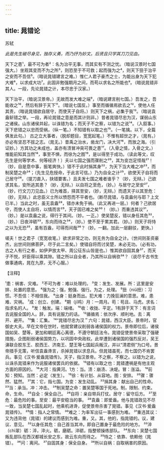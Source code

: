 ```yaml
---
---
---
```

title: 晁错论
---



苏轼

*此是先生破尽身见，独存义勇，而乃抒为妙文。后贤且只学其刀刀见血。*

天下之患¹，最不可为者²：名为治平无事，而其实有不测之忧。（暗说汉景时七国强大。）坐观其变而不为之所³，则恐至于不可救；起而强为之⁴，则天下狃于治平之安而不吾信⁵。（暗说晁错建言之难。）惟仁人君子豪杰之士，为能出身为天下犯大难⁶，以求成大功⁷。此固非勉强期月之间，而苟以求名之所能也⁸。（暗说晁错非其人。一段，先论晁错之计，本尽忠于汉家。）

天下治平，（暗说汉景帝。）无故而发大难之端⁹，（暗说建言削七国。）吾发之，吾能收之¹⁰，然后有辞于天下¹¹。（暗说七国反。）事至而循循焉欲去之¹²，使他人任其责，（暗说晁错欲自居守，而使天子自将。）则天下之祸，必集于我¹³。（暗说袁盎斩错之举。一段，再论晁错之意是而其计则非。）昔者晁错尽忠为汉，谋弱山东之诸侯。山东诸侯并起，以诛错为名；而天子不之察，以错为之说¹⁴。（入叙事。）天下悲错之以忠而受祸，（纵一笔。）不知错有以取之也¹⁵。（一笔擒。以下，全篇俱发此句。）
古之立大事者，（脱却题目，宽宽起笔。）不惟有超世之才，（晁有。）亦必有坚忍不拔之志。（晁无。）昔禹之治水，凿龙门，决大河¹⁶，而放之海。（引证妙。）方其功之未成也，盖亦有溃冒冲突可畏之患¹⁷。（入骨之情，入骨之文。）惟能前知其当然¹⁸，事至不惧，而徐为之图¹⁹，是以得至于成功。（读此等文，叹先生是何等学术、何等经济！）夫以七国之强而骤削之²⁰，其为变岂足怪哉²¹！（妙，自是意中事，振笔爽快。）错不于此时捐其身²²，为天下当大难之冲²³，而制吴楚之命²⁴；（先生见危授命，于此言可信。）乃为自全之计²⁵，欲使天子自将而己居守²⁶。（提刀直入，抉错要害。）且夫发七国之难者谁乎？（妙，无辩。）己欲求其名，安所逃其患？（妙，无辩。）以自将之至危，（妙。）与居守之至安²⁷，（妙，行文刀刀见血。）已为难首，择其至安，（妙，无辩。）而遗天子以其至危：（妙，无辩。）此忠臣义士所以愤怨而不平者也。（断尽晁错，与袁盎何与耶？上文已半。）当此之时，虽无袁盎²⁸，错亦未免于祸。（此又再进一层。）何者？己欲居守，而使人主自将，以情而言²⁹，天子固已难之矣³⁰！（妙。）而重违其议³¹，（妙。）是以袁盎之说，得行于其间。（妙。一正。）使吴楚反，错以身任其危³²，（妙。）日夜淬砺³³，东向而待之³⁴，（妙。）使不至于累其君。（妙。）则天子将恃之以为无恐³⁵，虽有百盎，可得而间哉³⁶？（妙。一翻。加此一层翻驳，更快。）

嗟夫！世之君子（宽宽收笔。）欲求非常之功，则无务为自全之计。（世间则圣资豪杰，出世间则佛菩萨，尽于此二言矣。）使错自将而讨吴楚，未必无功。（必有功，古之人有行之者，如伊尹放太甲、周公征东山皆是也。）惟其欲自固其身³⁷，而天子不悦，奸臣得以乘其隙。错之所以自全者，乃其所以自祸欤³⁸？（说尽千古书生做事通病，晁在九原，无不心服。）

【注释】

¹患：祸害、灾难。
²不可为者：难以处理的。
³变：发生、发展。所：这里是安排、处置的意思。
⁴强为之：强，勉强、强行。为之，处理。
⁵狃（niǔ扭）：习惯。不吾信：不相信我。
⁶出身：挺身而出。犯大难：力挽狂澜的意思。难，患难、灾祸。
⁷成：创立、创建。
⁸期（jī鸡）月：一周月。苟：苟且、马虎。求名：指求名的人。
⁹发：触发。端：端绪。
¹⁰收：收拢、平定。1有辞于天下：有言词去说服全国的人。辞，具有说服力的话。
¹²循循焉：依次序、顺利地。去：离开、避开。
¹³集：汇集。
¹⁴“晁错尽忠为汉＂六句：晁错，西汉大臣。景帝时，官御史大夫。早在文帝在世时，他就曾建议削弱各诸侯国的权力。景帝即位后，诸侯国如吴、楚等，更加和朝廷离心离德，不遵守朝廷法令。晁错促使景帝采取了强硬措施，企图削弱诸侯国势力，以巩固中央政权。此举遭到诸侯国的强烈反对，吴王濞联合胶东王、胶西王、济南王、楚王等七国起兵叛汉，并以“清君侧”为口号。景帝措手无策，听信袁盎谗言，杀掉晁错以求息兵。但晁错虽死，而七国仍不肯罢兵。事见《汉书·爰盎晁错传》。天子，指汉景帝。不之察，不察之。以错为之说，以诛杀晁错来作为说服诸侯罢兵的依据。
¹⁵错有以取之也：晁错遭祸是有他主观方面的原因的。
¹⁶大河：指黄河。1方：当。溃：崩渍、决堤。冒：涨溢。
¹⁸前知：预知。当然：必定（发生）。
¹⁹徐：有计划、从容地。图：安排。
²⁰骤：骤然、猛然。
²¹其：它，指七国。为变：发生动乱。
²²捐其身：献出自己的性命。
²³当：承当。冲：冲击。
²⁴制吴楚之命：置吴楚等国于死地。制，限制、约束。命，生命。
²⁵自全：保全自己。
²⁶自将：亲自带兵打仗。居守：留守后方。
²⁷至危：最危险的事。至安：最平安稳当的事。
²⁸袁盎：即爱盎。他与晁错政见不尽一致，当吴楚七国乱起时，他乘机进谗，促使景帝杀害了晃错。事见《汉书·爰盎晁错传》。
²⁹情：指人之常情。
³⁰难之：为率军出征一事感到为难。
³¹重违其议：又为违背他（晁错）的建议而感到为难。重，又。其，他的，指晁错的。议，建议、意见。
³²以身任其危：自己首当其冲。即自己置身于最危险的地方。
³³淬（chì翠）砺：淬，淬火。砺，磨砺。淬砺，指整顿操练部队。
³⁴东向：吴楚七国叛乱部队在西汉都城长安之东，故云东向而待之。
³⁵恃之：依靠、依赖他（晁错）。
³⁶问：离间。
³⁷自固其身：保全自身。
³⁸所以自祸：自取祸害的原因。